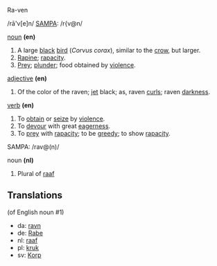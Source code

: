Ra-ven

/rā'v[e]n/ [[SAMPA]]: /r{v@n/

[[noun]] '''(en)'''
#A large [[black]] [[bird]] (''Corvus corax''), similar to the [[crow]], but larger.
#[[Rapine]]; [[rapacity]].
#[[Prey]]; [[plunder]]; food obtained by [[violence]].

[[adjective]] '''(en)'''
#Of the color of the raven; [[jet]] black; as, raven [[curl]]s; raven [[darkness]].

[[verb]] '''(en)'''
#To [[obtain]] or [[seize]] by [[violence]].
#To [[devour]] with great [[eagerness]].
#To [[prey]] with [[rapacity]]; to be [[greedy]]; to show [[rapacity]].

SAMPA: /rav@(n)/

noun '''(nl)'''
#Plural of [[raaf]]

==Translations==
(of English noun #1)
* da: [[ravn]]
* de: [[Rabe]]
* nl: [[raaf]]
* pl: [[kruk]]
* sv: [[Korp]]
